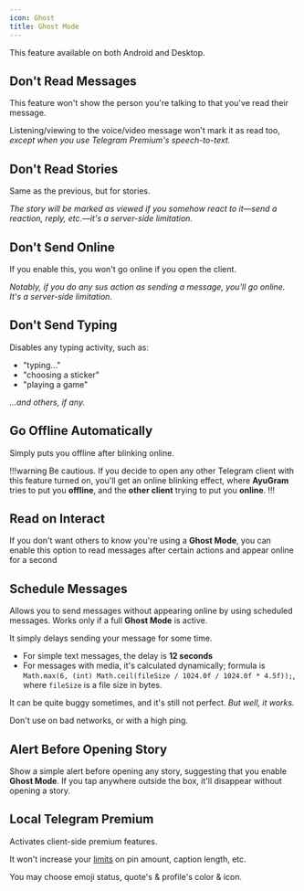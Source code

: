 ```yaml
---
icon: Ghost
title: Ghost Mode
---
```


This feature available on both Android and Desktop.

## Don't Read Messages

This feature won't show the person you're talking to that you've read their message.

Listening/viewing to the voice/video message won't mark it as read too, *except when you use Telegram Premium's speech-to-text.*

## Don't Read Stories

Same as the previous, but for stories.

*The story will be marked as viewed if you somehow react to it—send a reaction, reply, etc.—it's a server-side limitation.*

## Don't Send Online

If you enable this, you won't go online if you open the client.

*Notably, if you do any sus action as sending a message, you'll go online. It's a server-side limitation.*

## Don't Send Typing

Disables any typing activity, such as:
- "typing..."
- "choosing a sticker"
- "playing a game"

*...and others, if any.*

## Go Offline Automatically

Simply puts you offline after blinking online.

!!!warning
Be cautious. If you decide to open any other Telegram client with this feature turned on, you'll get an online blinking effect, where **AyuGram** tries to put you **offline**, and the **other client** trying to put you **online**.
!!!

## Read on Interact

If you don't want others to know you're using a **Ghost Mode**, you can enable this option to read messages after certain actions and appear online for a second

## Schedule Messages

Allows you to send messages without appearing online by using scheduled messages. Works only if a full **Ghost Mode** is active.

It simply delays sending your message for some time.

- For simple text messages, the delay is **12 seconds**
- For messages with media, it's calculated dynamically; formula is `Math.max(6, (int) Math.ceil(fileSize / 1024.0f / 1024.0f * 4.5f));`, where `fileSize` is a file size in bytes.

It can be quite buggy sometimes, and it's still not perfect. *But well, it works.*

Don't use on bad networks, or with a high ping.

## Alert Before Opening Story

Show a simple alert before opening any story, suggesting that you enable **Ghost Mode**. If you tap anywhere outside the box, it'll disappear without opening a story.

## Local Telegram Premium

Activates client-side premium features.

It won't increase your [limits](https://limits.tginfo.me/en) on pin amount, caption length, etc.

<Callout type="warning">
You may choose emoji status, quote's & profile's color & icon.
</Callout>
